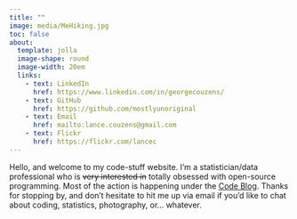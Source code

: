 ```yaml
---
title: ""
image: media/MeHiking.jpg
toc: false
about:
  template: jolla
  image-shape: round
  image-width: 20em
  links: 
    - text: LinkedIn
      href: https://www.linkedin.com/in/georgecouzens/
    - text: GitHub
      href: https://github.com/mostlyunoriginal
    - text: Email
      href: mailto:lance.couzens@gmail.com
    - text: Flickr
      href: https://flickr.com/lancec
---
```


Hello, and welcome to my code-stuff website. I'm a statistician/data professional who is ~~very interested in~~ totally obsessed with open-source programming. Most of the action is happening under the [Code Blog](https://mostlyunoriginal.github.io/posts.html). Thanks for stopping by, and don't hesitate to hit me up via email if you'd like to chat about coding, statistics, photography, or... whatever.